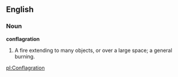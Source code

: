 ==English==

===Noun===

'''conflagration'''

#A fire extending to many objects, or over a large space; a general burning.

[[pl:Conflagration]]